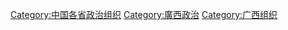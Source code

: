 [[Category:中国各省政治组织|Category:中国各省政治组织]]
[[Category:廣西政治|Category:廣西政治]]
[[Category:广西组织|Category:广西组织]]